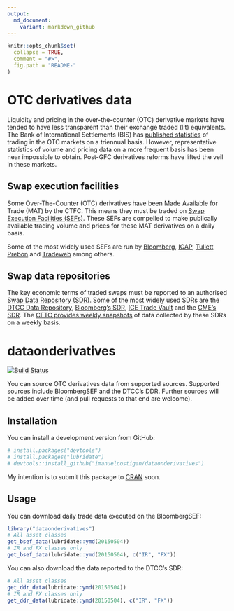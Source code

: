 ```yaml
---
output:
  md_document:
    variant: markdown_github
---
```


<!-- README.md is generated from README.Rmd. Please edit that file -->

```r
knitr::opts_chunk$set(
  collapse = TRUE,
  comment = "#>",
  fig.path = "README-"
)
```

# OTC derivatives data

Liquidity and pricing in the over-the-counter (OTC) derivative markets have tended to have less transparent than their exchange traded (lit) equivalents. The Bank of International Settlements (BIS) has [published statistics](http://www.bis.org/statistics/derstats.htm) of trading in the OTC markets on a triennual basis. However, representative statistics of volume and pricing data on a more frequent basis has been near impossible to obtain. Post-GFC derivatives reforms have lifted the veil in these markets.

## Swap execution facilities

Some Over-The-Counter (OTC) derivatives have been Made Available for Trade (MAT) by the CTFC. This means they must be traded on [Swap Execution Facilities (SEFs)](http://www.cftc.gov/IndustryOversight/TradingOrganizations/SEF2/index.htm). These SEFs are compelled to make publically available trading volume and prices for these MAT derivatives on a daily basis. 

Some of the most widely used SEFs are run by [Bloomberg](http://www.bloombergsef.com), [ICAP](http://www.icap.com/what-we-do/global-broking/sef.aspx), [Tullett Prebon](http://www.tullettprebon.com/swap_execution_facility/index.aspx) and [Tradeweb](http://www.tradeweb.com/Institutional/Derivatives/SEF-Center/) among others.

## Swap data repositories

The key economic terms of traded swaps must be reported to an authorised [Swap Data Repository (SDR)](http://www.cftc.gov/IndustryOversight/DataRepositories/index.htm). Some of the most widely used SDRs are the [DTCC Data Repository](http://www.dtcc.com/data-and-repository-services/global-trade-repository/gtr-us.aspx), [Bloomberg's SDR](http://www.bloombergsdr.com), [ICE Trade Vault](https://www.icetradevault.com) and the [CME's SDR](http://www.cmegroup.com/trading/global-repository-services/cme-swap-data-repository.html). The [CFTC provides weekly snapshots](http://www.cftc.gov/MarketReports/SwapsReports/index.htm) of data collected by these SDRs on a weekly basis.

# dataonderivatives

[![Build Status](https://travis-ci.org/imanuelcostigan/dataonderivatives.svg?branch=master)](https://travis-ci.org/imanuelcostigan/dataonderivatives)

You can source OTC derivatives data from supported sources. Supported sources include BloombergSEF and the DTCC's DDR. Further sources will be added over time (and pull requests to that end are welcome).

## Installation

You can install a development version from GitHub:

```R
# install.packages("devtools")
# install.packages("lubridate") 
# devtools::install_github("imanuelcostigan/dataonderivatives")
```

My intention is to submit this package to [CRAN](http://cran.rstudio.com) soon.

## Usage

You can download daily trade data executed on the BloombergSEF:

```r
library("dataonderivatives")
# All asset classes
get_bsef_data(lubridate::ymd(20150504))
# IR and FX classes only
get_bsef_data(lubridate::ymd(20150504), c("IR", "FX")) 
```

You can also download the data reported to the DTCC's SDR:

```r
# All asset classes
get_ddr_data(lubridate::ymd(20150504))
# IR and FX classes only
get_ddr_data(lubridate::ymd(20150504), c("IR", "FX"))
```
